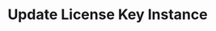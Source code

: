 ---
title: Update License Key Instance
description: This endpoint allows you to update a specific license key instance by its ID.
openapi: patch /license_key_instances/{id}
---